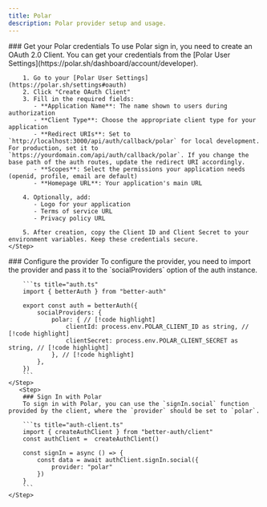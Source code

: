 ```yaml
---
title: Polar
description: Polar provider setup and usage.
---
```


<Steps>
    <Step>
        ### Get your Polar credentials
        To use Polar sign in, you need to create an OAuth 2.0 Client. You can get your credentials from the [Polar User Settings](https://polar.sh/dashboard/account/developer).

        1. Go to your [Polar User Settings](https://polar.sh/settings#oauth)
        2. Click "Create OAuth Client"
        3. Fill in the required fields:
           - **Application Name**: The name shown to users during authorization
           - **Client Type**: Choose the appropriate client type for your application
           - **Redirect URIs**: Set to `http://localhost:3000/api/auth/callback/polar` for local development. For production, set it to `https://yourdomain.com/api/auth/callback/polar`. If you change the base path of the auth routes, update the redirect URI accordingly.
           - **Scopes**: Select the permissions your application needs (openid, profile, email are default)
           - **Homepage URL**: Your application's main URL

        4. Optionally, add:
           - Logo for your application
           - Terms of service URL
           - Privacy policy URL

        5. After creation, copy the Client ID and Client Secret to your environment variables. Keep these credentials secure.
    </Step>

  <Step>
        ### Configure the provider
        To configure the provider, you need to import the provider and pass it to the `socialProviders` option of the auth instance.

        ```ts title="auth.ts"
        import { betterAuth } from "better-auth"

        export const auth = betterAuth({
            socialProviders: {
                polar: { // [!code highlight]
                    clientId: process.env.POLAR_CLIENT_ID as string, // [!code highlight]
                    clientSecret: process.env.POLAR_CLIENT_SECRET as string, // [!code highlight]
                }, // [!code highlight]
            },
        })
        ```
    </Step>
       <Step>
        ### Sign In with Polar
        To sign in with Polar, you can use the `signIn.social` function provided by the client, where the `provider` should be set to `polar`.

        ```ts title="auth-client.ts"
        import { createAuthClient } from "better-auth/client"
        const authClient =  createAuthClient()

        const signIn = async () => {
            const data = await authClient.signIn.social({
                provider: "polar"
            })
        }
        ```
    </Step>

</Steps>
